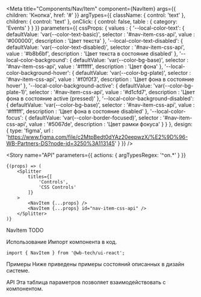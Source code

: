 

<Meta
    title="Components/Nav/Item"
    component={NavItem}
    args={{
        children: 'Кнопка',
        href: '#'
    }}
    argTypes={{
        className: {
            control: 'text'
        },
        children: {
            control: 'text'
        },
        onClick: {
            control: false,
            table  : {
                category: 'Events'
            }
        }
    }}
    parameters={{
        cssProps: {
            values : {
                '--local-color-text': {
                    defaultValue: 'var(--color-text-basic)',
                    selector    : '#nav-item-css-api',
                    value       : '#000000',
                    description : 'Цвет текста'
                },
                '--local-color-text-disabled': {
                    defaultValue: 'var(--color-text-disabled)',
                    selector    : '#nav-item-css-api',
                    value       : '#b8b6bf',
                    description : 'Цвет текста в состояние disabled'
                },
                '--local-color-background': {
                    defaultValue: 'var(--color-bg-base)',
                    selector    : '#nav-item-css-api',
                    value       : '#ffffff',
                    description : 'Цвет фона'
                },
                '--local-color-background-hover': {
                    defaultValue: 'var(--color-bg-plate)',
                    selector    : '#nav-item-css-api',
                    value       : '#f0f0f3',
                    description : 'Цвет фона в состояние hover'
                },
                '--local-color-background-active': {
                    defaultValue: 'var(--color-bg-plate-1)',
                    selector    : '#nav-item-css-api',
                    value       : '#d1cfd7',
                    description : 'Цвет фона в состояние active (pressed)'
                },
                '--local-color-background-disabled': {
                    defaultValue: 'var(--color-bg-base)',
                    selector    : '#nav-item-css-api',
                    value       : '#ffffff',
                    description : 'Цвет фона в состояние disabled'
                },
                '--local-color-focus': {
                    defaultValue: 'var(--color-border-focused)',
                    selector    : '#nav-item-css-api',
                    value       : '#5067de',
                    description : 'Цвет рамки фокуса'
                }
            }
        },
        design: {
            type: 'figma',
            url : 'https://www.figma.com/file/c2MtpBedt0dYAz20eepwzX/%E2%9D%96-WB-Partners-DS?node-id=3250%3A113145'
        }
    }}
/>


<Story
    name="API"
    parameters={{
        actions: {
            argTypesRegex: '^on.*'
        }
    }}
>
    {(props) => (
        <Splitter
            titles={[
                'Controls',
                'CSS Controls'
            ]}
        >
            <NavItem {...props} />
            <NavItem {...props} id="nav-item-css-api" />
        </Splitter>
    )}
</Story>

<Heading>NavItem</Heading>
<Description>TODO</Description>

<Heading>Использование</Heading>
<Description>Импорт компонента в код.</Description>

```tsx
import { NavItem } from '@wb-tech/ui-react';
```

<Heading>Примеры</Heading>
<Description>Ниже приведены примеры состояний описанных в дизайн системе.</Description>

<Canvas>
    <Story
        name="default-hidden-story"
        children={Template.bind({})}
    />
    <Story
        name="active-hidden-story"
        children={Template.bind({})}
        args={{
            presetStyle: 'active'
        }}
    />
</Canvas>

<Heading>API</Heading>
<Description>Эта таблица параметров позволяет взаимодействовать с компонентом.</Description>

<Canvas withSource="open">
    <Story
        name="interactive-hidden-story"
        children={Template.bind({})}
    />
</Canvas>

<StoryTable story="interactive-hidden-story" />
